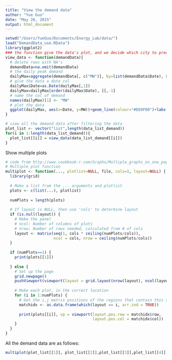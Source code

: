 ```yaml
---
title: "View the demand data"
author: "Yue Guo"
date: "May 26, 2015"
output: html_document
---
```

```r
setwd("/Users/YueGuo/Documents/Energy_Lab/data/")
load("DemandData_use.RData")
library(ggplot2)
### the function give the data's plot, and we decide which city to predict
view_data <- function(demandData){
  # delete rows with NA's
  demandData=na.omit(demandData)
  # the daily peak demand
  dailyMax=aggregate(demandData[, c("MW")], by=list(demandData$Date), FUN=max)
  # give the data a date col
  dailyMax$Date=as.Date(dailyMax[,1])
  dailyMax=dailyMax[order(dailyMax$Date), ][,-1]
  # name the col of demand
  names(dailyMax)[1] <- "MW"
  # plot the data
  ggplot(dailyMax, aes(x=Date, y=MW))+geom_line(colour="#E69F00")+labs(title=demandData$city[1])
}

# view all the demand data after filtering the data
plot_list <- vector("list",length(data_list_demand))
for(i in 1:length(data_list_demand)){
  plot_list[[i]] = view_data(data_list_demand[[i]])
}
```
Show multiple plots
```r
# code from http://www.cookbook-r.com/Graphs/Multiple_graphs_on_one_page_(ggplot2)/
# Multiple plot function
multiplot <- function(..., plotlist=NULL, file, cols=1, layout=NULL) {
  library(grid)
  
  # Make a list from the ... arguments and plotlist
  plots <- c(list(...), plotlist)
  
  numPlots = length(plots)
  
  # If layout is NULL, then use 'cols' to determine layout
  if (is.null(layout)) {
    # Make the panel
    # ncol: Number of columns of plots
    # nrow: Number of rows needed, calculated from # of cols
    layout <- matrix(seq(1, cols * ceiling(numPlots/cols)),
                     ncol = cols, nrow = ceiling(numPlots/cols))
  }
  
  if (numPlots==1) {
    print(plots[[1]])
    
  } else {
    # Set up the page
    grid.newpage()
    pushViewport(viewport(layout = grid.layout(nrow(layout), ncol(layout))))
    
    # Make each plot, in the correct location
    for (i in 1:numPlots) {
      # Get the i,j matrix positions of the regions that contain this subplot
      matchidx <- as.data.frame(which(layout == i, arr.ind = TRUE))
      
      print(plots[[i]], vp = viewport(layout.pos.row = matchidx$row,
                                      layout.pos.col = matchidx$col))
    }
  }
}
```
All the demand data are as follows:
```r
multiplot(plot_list[[1]], plot_list[[2]],plot_list[[3]],plot_list[[4]],plot_list[[5]], plot_list[[6]],plot_list[[7]],plot_list[[8]], plot_list[[9]],plot_list[[10]], plot_list[[11]],plot_list[[12]],plot_list[[13]],plot_list[[14]],plot_list[[15]], plot_list[[16]], cols=4)
```